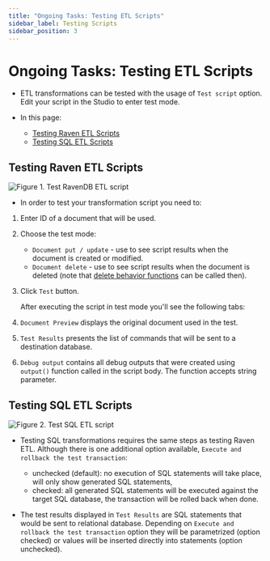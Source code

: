 ```yaml
---
title: "Ongoing Tasks: Testing ETL Scripts"
sidebar_label: Testing Scripts
sidebar_position: 3
---
```



# Ongoing Tasks: Testing ETL Scripts 
<Admonition type="note" title="Note">

* ETL transformations can be tested with the usage of `Test script` option. Edit your script in the Studio to enter test mode.

* In this page:  
  * [Testing Raven ETL Scripts](../../../server/ongoing-tasks/etl/test-scripts#testing-raven-etl-scripts)  
  * [Testing SQL ETL Scripts](../../../server/ongoing-tasks/etl/test-scripts#testing-sql-etl-scripts)  
</Admonition>


## Testing Raven ETL Scripts

![Figure 1. Test RavenDB ETL script](./assets/test-raven.png)

<Admonition type="note" title="Note">

* In order to test your transformation script you need to:

 1. Enter ID of a document that will be used.
 2. Choose the test mode:
    - `Document put / update` - use to see script results when the document is created or modified.
    - `Document delete` - use to see script results when the document is deleted (note that [delete behavior functions](../../../server/ongoing-tasks/etl/raven#deletions) can be called then).
 3. Click `Test` button.


    After executing the script in test mode you'll see the following tabs:

 4. `Document Preview` displays the original document used in the test.
 5. `Test Results` presents the list of commands that will be sent to a destination database.
 6. `Debug output` contains all debug outputs that were created using `output()` function called in the script body. The function accepts string parameter.

</Admonition>




## Testing SQL ETL Scripts

![Figure 2. Test SQL ETL script](./assets/test-sql.png)

<Admonition type="note" title="Note">

* Testing SQL transformations requires the same steps as testing Raven ETL. Although there is one additional option available, `Execute and rollback the test transaction`:

  - unchecked (default): no execution of SQL statements will take place, will only show generated SQL statements,
  - checked: all generated SQL statements will be executed against the target SQL database, the transaction will be rolled back when done.

* The test results displayed in `Test Results` are SQL statements that would be sent to relational database. Depending on `Execute and rollback the test transaction` option they
will be parametrized (option checked) or values will be inserted directly into statements (option unchecked).

</Admonition>


